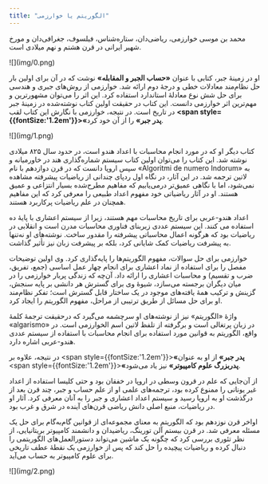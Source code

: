 ```yaml
---
title: "الگوریتم یا خوارزمی"
---
```


محمد بن موسی خوارزمی، ریاضی‌دان، ستاره‌شناس، فیلسوف، جغرافی‌دان و مورخ شهیر ایرانی در قرن هشتم و نهم میلادی است.

<div style={{textAlign: 'center'}}>![](img/0.png)</div>

او در زمینۀ جبر، کتابی با عنوان **«حساب الجبر و المقابله»** نوشت که در آن برای اولین بار حل نظام‌مند معادلات خطی و درجۀ دوم ارائه شد. خوارزمی از روش‌های جبری و هندسی برای حل شش نوع معادلۀ استاندارد استفاده کرد. این اثر را می‌توان مشهورترین و مهم‌ترین اثر خوارزمی دانست. این کتاب در حقیقت اولین کتاب نوشته‌شده در زمینۀ جبر در تاریخ است. در نتیجه، خوارزمی با نگارش این کتاب لقب **<span style={{fontSize:'1.2em'}}>«پدر جبر»</span>** را از آن خود کرد.

<div style={{textAlign: 'center'}}>![](img/1.png)</div>

کتاب دیگر او که در مورد انجام محاسبات با اعداد هندو است، در حدود سال ۸۲۵ میلادی نوشته شد. این کتاب را می‌توان اولین کتاب سیستم شماره‌گذاری هند در خاورمیانه و سپس اروپا دانست که در قرن دوازدهم با نام «Algoritmi de numero Indorum» به لاتین ترجمه شد. در این آثار، در نگاه اول ردپای چندانی از ریاضیات پیشرفته مشاهده نمی‌شود، اما با نگاهی عمیق‌تر درمی‌یابیم که مفاهیم مطرح‌شده بسیار انتزاعی و عمیق هستند. او در آثار ریاضیاتی خود مفهوم اعداد طبیعی را معرفی کرد که این مفاهیم همچنان در علم ریاضیات پرکاربرد هستند.

اعداد هندو-عربی برای تاریخ محاسبات مهم هستند، زیرا از سیستم اعشاری با پایۀ ده استفاده می کنند. این سیستم عددی زیربنای فناوری محاسبات مدرن است و انقلابی در ریاضیات بود که هرگونه اعمال محاسباتی پیشرفته را مقدور ساخت. نوشته‌های او نه‌تنها به پیشرفت ریاضیات کمک شایانی کرد، بلکه بر پیشرفت زبان نیز تأثیر گذاشت.

خوارزمی برای حل سوالات، مفهوم الگوریتم‌ها را پایه‌گذاری کرد. وی اولین توضیحات مفصل را برای استفاده از نماد اعشاری برای انجام چهار عمل اساسی (جمع، تفریق، ضرب و تقسیم) و محاسبات اعشاری را ارائه داد. آن‌چه که زندگی پربار خوارزمی را در میان دیگران برجسته می‌سازد، شیوۀ وی برای گسترش هر دانشی بر پایه سنجش، گزینش و ترکیب همۀ یافته‌های موجود در یک ساختار قابل گسترش است؛ تفکر نظام‌مند او برای حل مسائل از طریق ترتیبی از مراحل، مفهوم الگوریتم را ایجاد کرد.

واژۀ «الگوریتم» نیز از نوشته‌های او سرچشمه می‌گیرد که درحقیقت ترجمۀ کلمۀ «algarismo» در زبان پرتغالی است و برگرفته از تلفظ لاتین اسم الخوارزمی است. در واقع، الگوریتم به قوانین مورد استفاده برای انجام محاسبات با استفاده از سیستم عددی هندو-عربی اشاره دارد.

در نتیجه، علاوه بر <span style={{fontSize:'1.2em'}}>**«پدر جبر»**</span> از او به عنوان <span style={{fontSize:'1.2em'}}>**«پدربزرگ علوم کامپیوتر»**</span> نیز یاد می‌شود.

از آن‌جایی که علم در قرون وسطی در اروپا در خفقان بود و حتی کلیسا استفاده از اعداد غیر یونانی را ممنوع کرده بود، ترجمه‌های علمی او از علم حساب و جبر، چند قرن بعد از درگذشت او به اروپا رسید و سیستم اعداد اعشاری و جبر را به آنان معرفی کرد. آثار او در ریاضیات، منبع اصلی دانش ریاضی قرن‌های آینده در شرق و غرب بود.

اواخر قرن نوزدهم بود که الگوریتم به معنای مجموعه‌ای از قوانین گام‌به‌گام برای حل یک مسئله معرفی شد. در قرن بیستم آلن تورینگ، ریاضیدان و دانشمند کامپیوتر بریتانیایی، از نظر تئوری بررسی کرد که چگونه یک ماشین می‌تواند دستورالعمل‌های الگوریتمی را دنبال کرده و ریاضیات پیچیده را حل کند که پس از خوارزمی یک نقطۀ عطف تاریخی برای علوم کامپیوتر به حساب می‌آید.

<div style={{textAlign: 'center'}}>![](img/2.png)</div>
